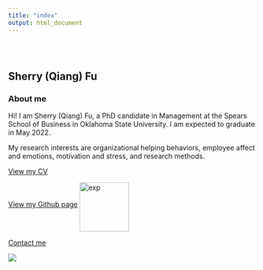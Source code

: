 ```yaml
---
title: "index"
output: html_document
---
```


<style type="text/css">
.title {
  display: none;
}

#getting-started img {
  margin-right: 10px;
}

</style>

<div class="row" style="padding-top: 30px;">
<div class="col-sm-6">

# **Sherry (Qiang) Fu**


### About me

Hi! I am Sherry (Qiang) Fu, a PhD candidate in Management at the Spears School of Business in Oklahoma State University.
I am expected to graduate in May 2022.

My research interests are organizational helping behaviors, employee affect and emotions, motivation and stress, and research methods. 

[View my CV](https://drive.google.com/file/d/10iu5ER7NiOvsmsJupH0yGerr6t_fjr_T/view?usp=sharing)

[View my Github page](https://github.com/sherryqfu) <img src="images/github.jpg" alt="exp" width="100" align= "middle"/>

[Contact me](mailto:sherry.fu@okstate.edu)
</div>
<div class="col-sm-6">



![](images/IMG_6111.JPG)
</a>
</div>
